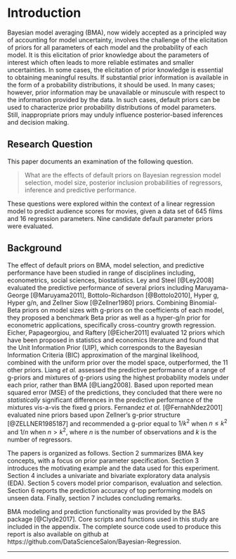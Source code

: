 # Introduction
Bayesian model averaging (BMA), now widely accepted as a principled way of accounting for model uncertainty, involves the challenge of the elicitation of priors for all parameters of each model and the probability of each model. It is this elicitation of prior knowledge about the parameters of interest which often leads to more reliable estimates and smaller uncertainties. In some cases, the elicitation of prior knowledge is essential to obtaining meaningful results. If substantial prior information is available in the form of a probability distributions, it should be used. In many cases; however, prior information may be unavailable or minuscule with respect to the information provided by the data. In such cases, default priors can be used to characterize prior probability distributions of model parameters. Still, inappropriate priors may unduly influence posterior-based inferences and decision making. 

## Research Question
This paper documents an examination of the following question.

> What are the effects of default priors on Bayesian regression model selection, model size, posterior inclusion probabilities of regressors, inference and predictive performance.

These questions were explored within the context of a linear regression model to predict audience scores for movies, given a data set of 645 films and 16 regression parameters. Nine candidate default parameter priors were evaluated.  

## Background
The effect of default priors on BMA, model selection, and predictive performance have been studied in range of disciplines including, econometrics, social sciences, biostatistics. Ley and Steel [@Ley2008] evaluated the predictive performance of several priors including Maruyama-George [@Maruyama2011], Bottolo-Richardson [@Bottolo2010], Hyper g, Hyper g/n, and Zellner Siow [@Zellner1980] priors. Combining Binomial-Beta priors on model sizes with g-priors on the coefficients of each model, they proposed a benchmark Beta prior as well as a hyper-g/n prior for econometric applications, specifically cross-country growth regression. Eicher, Papageorgiou, and Raftery [@Eicher2011] evaluated 12 priors which have been proposed in statistics and economics literature and found that the Unit Information Prior (UIP), which corresponds to the Bayesian Information Criteria (BIC) approximation of the marginal likelihood, combined with the uniform prior over the model space, outperformed, the 11 other priors. Liang *et al.* assessed the predictive performance of a range of g-priors and mixtures of g-priors using the highest probability models under each prior, rather than BMA [@Liang2008]. Based upon reported mean squared error (MSE) of the predictions, they concluded that there were no *statistically* significant differences in the predictive performance of the mixtures vis-a-vis the fixed g priors. Fernandez *et al.* [@FernahNdez2001] evaluated nine priors based upon Zellner's g-prior structure [@ZELLNER1985187] and recommended a g-prior equal to $1/k^2$ when $n\leq k^2$ and $1/n$ when $n > k^2$, where $n$ is the number of observations and $k$ is the number of regressors. 

The papers is organized as follows. Section 2 summarizes BMA key concepts, with a focus on prior parameter specification. Section 3 introduces the motivating example and the data used for this experiment. Section 4 includes a univariate and bivariate exploratory data analysis (EDA). Section 5 covers model prior comparison, evaluation and selection. Section 6 reports the prediction accuracy of top performing models on unseen data. Finally, section 7 includes concluding remarks. 

BMA modeling and prediction functionality was provided by the BAS package [@Clyde2017]. Core scripts and functions used in this study are included in the appendix. The complete source code used to produce this report is also available on github at https://github.com/DataScienceSalon/Bayesian-Regression. 


* * *
